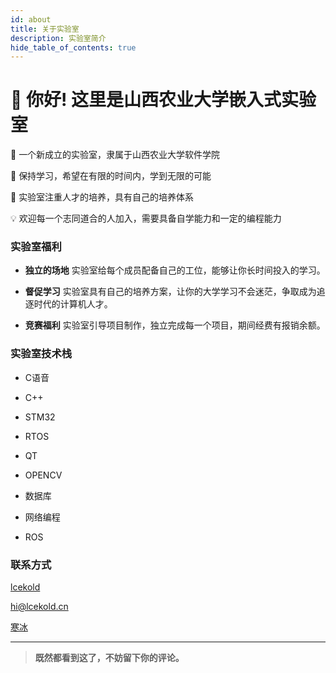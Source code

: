 ```yaml
---
id: about
title: 关于实验室
description: 实验室简介
hide_table_of_contents: true
---
```



# 👋 你好! 这里是山西农业大学嵌入式实验室

🧑 一个新成立的实验室，隶属于山西农业大学软件学院

🌱 保持学习，希望在有限的时间内，学到无限的可能

🐛 实验室注重人才的培养，具有自己的培养体系

💡 欢迎每一个志同道合的人加入，需要具备自学能力和一定的编程能力


### 实验室福利

- **独立的场地** 实验室给每个成员配备自己的工位，能够让你长时间投入的学习。

- **督促学习** 实验室具有自己的培养方案，让你的大学学习不会迷茫，争取成为追逐时代的计算机人才。

- **竞赛福利** 实验室引导项目制作，独立完成每一个项目，期间经费有报销余额。

### 实验室技术栈

- C语音

- C++

- STM32

- RTOS

- QT

- OPENCV

- 数据库

- 网络编程

- ROS


### 联系方式

<p style={{ display: 'flex', 'align-items': 'center', gap: '0.5rem' }}>
  <Icon icon="ri:github-line" width="20" heigth="20" />
  <a href={social.github.href}>lcekold</a>
</p>

<p style={{ display: 'flex', 'align-items': 'center', gap: '0.5rem' }}>
  <Icon icon="ri:mail-open-line" width="20" heigth="20" />
  <a href={social.email.href}>hi@lcekold.cn</a>
</p>

<p style={{ display: 'flex', 'align-items': 'center', gap: '0.5rem' }}>
  <Icon icon="ri:wechat-2-line" width="20" heigth="20" />
  <a href={social.wx.href}>寒冰</a>
</p>

---

> **既然都看到这了，不妨留下你的评论。**

<Comment />
